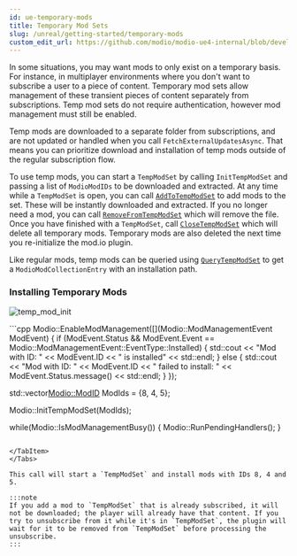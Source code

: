 ```yaml
---
id: ue-temporary-mods
title: Temporary Mod Sets
slug: /unreal/getting-started/temporary-mods
custom_edit_url: https://github.com/modio/modio-ue4-internal/blob/develop/Plugins/Modio/Doc/doc_root/en-us/getting-started/temporary-mods.mdx
---
```



In some situations, you may want mods to only exist on a temporary basis. For instance, in multiplayer environments where you don't want to subscribe a user to a piece of content. Temporary mod sets allow management of these transient pieces of content separately from subscriptions. Temp mod sets do not require authentication, however mod management must still be enabled.

Temp mods are downloaded to a separate folder from subscriptions, and are not updated or handled when you call `FetchExternalUpdatesAsync`. That means you can prioritize download and installation of temp mods outside of the regular subscription flow.

To use temp mods, you can start a `TempModSet` by calling `InitTempModSet` and passing a list of `ModioModIDs` to be downloaded and extracted. At any time while a `TempModSet` is open, you can call [`AddToTempModSet`](/unreal/refdocs/#addtotempmodset) to add mods to the set.  These will be instantly downloaded and extracted. If you no longer need a mod, you can call [`RemoveFromTempModSet`](/unreal/refdocs/#removefromtempmodset) which will remove the file. Once you have finished with a `TempModSet`, call [`CloseTempModSet`](/unreal/refdocs/#closetempmodset) which will delete all temporary mods. Temporary mods are also deleted the next time you re-initialize the mod.io plugin.

Like regular mods, temp mods can be queried using [`QueryTempModSet`](/unreal/refdocs/#querytempmodset) to get a `ModioModCollectionEntry` with an installation path.

### Installing Temporary Mods

<Tabs group-id="languages">
  <TabItem value="blueprint" label="Blueprint">

![temp_mod_init](img/temp_mod_init.png)

  </TabItem>
  <TabItem value="c++" label="C++" default>
 ```cpp
Modio::EnableModManagement([](Modio::ModManagementEvent ModEvent)
{
    if (ModEvent.Status && ModEvent.Event == Modio::ModManagementEvent::EventType::Installed)
    {
        std::cout << "Mod with ID: " << ModEvent.ID << " is installed" << std::endl;
    }
    else 
    {
        std::cout << "Mod with ID: " << ModEvent.ID << " failed to install: " << ModEvent.Status.message() << std::endl;
    }
});

std::vector<Modio::ModID> ModIds = {8, 4, 5};

Modio::InitTempModSet(ModIds);

while(Modio::IsModManagementBusy())
{
    Modio::RunPendingHandlers();
}
```

</TabItem>
</Tabs>

This call will start a `TempModSet` and install mods with IDs 8, 4 and 5.

:::note 
If you add a mod to `TempModSet` that is already subscribed, it will not be downloaded; the player will already have that content. If you try to unsubscribe from it while it's in `TempModSet`, the plugin will wait for it to be removed from `TempModSet` before processing the unsubscribe.
:::
